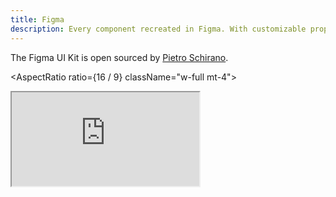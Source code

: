 ```yaml
---
title: Figma
description: Every component recreated in Figma. With customizable props, typography and icons.
---
```


The Figma UI Kit is open sourced by [Pietro Schirano](https://twitter.com/skirano).

<AspectRatio ratio={16 / 9} className="w-full mt-4">
  <iframe
    src="https://embed.figma.com/file/1203061493325953101/hf_embed?community_viewer=true&embed_host=shadcn&hub_file_id=1203061493325953101&kind=&viewer=1"
    className="h-full w-full overflow-hidden rounded-lg border bg-muted"
  />
</AspectRatio>

## Grab a copy

https://www.figma.com/community/file/1203061493325953101

Another alternative of Figma UI Kit which is also great by [Hawkup](https://www.figma.com/@hawkup)

<AspectRatio ratio={16 / 9} className="w-full mt-4">
  <iframe
    src="https://www.figma.com/embed?embed_host=share&url=https%3A%2F%2Fwww.figma.com%2Ffile%2Fa9HftfIfVKF0jibBgqPHCh%2FDesign-with-shadcn%252Fui-(Community)%3Ftype%3Ddesign%26node-id%3D93%253A424%26mode%3Ddesign%26t%3DcENdkL4RLxDZIkSE-1"
    className="h-full w-full overflow-hidden rounded-lg border bg-muted"
  />

## Grab a copy

https://www.figma.com/community/file/1256349428272495041/Design-with-shadcn%2Fui
